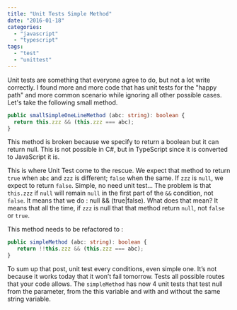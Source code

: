 ```yaml
---
title: "Unit Tests Simple Method"
date: "2016-01-18"
categories: 
  - "javascript"
  - "typescript"
tags: 
  - "test"
  - "unittest"
---
```


Unit tests are something that everyone agree to do, but not a lot write correctly. I found more and more code that has unit tests for the "happy path" and more common scenario while ignoring all other possible cases. Let's take the following small method.

```typescript
public smallSimpleOneLineMethod (abc: string): boolean { 
  return this.zzz && (this.zzz === abc); 
} 
``` 


This method is broken because we specify to return a boolean but it can return null. This is not possible in C#, but in TypeScript since it is converted to JavaScript it is.

This is where Unit Test come to the rescue. We expect that method to return `true` when `abc` and `zzz` is different; `false` when the same. If `zzz` is `null`, we expect to return `false`. Simple, no need unit test… The problem is that `this.zzz` if `null` will remain `null` in the first part of the `&&` condition, not `false`. It means that we do : null && (true|false). What does that mean? It means that all the time, if `zzz` is null that that method return `null`, not `false` or `true`.

This method needs to be refactored to : 

```typescript
public simpleMethod (abc: string): boolean {
   return !!this.zzz && (this.zzz === abc); 
} 
``` 
To sum up that post, unit test every conditions, even simple one. It’s not because it works today that it won’t fail tomorrow. Tests all possible routes that your code allows. The `simpleMethod` has now 4 unit tests that test null from the parameter, from the this variable and with and without the same string variable.
